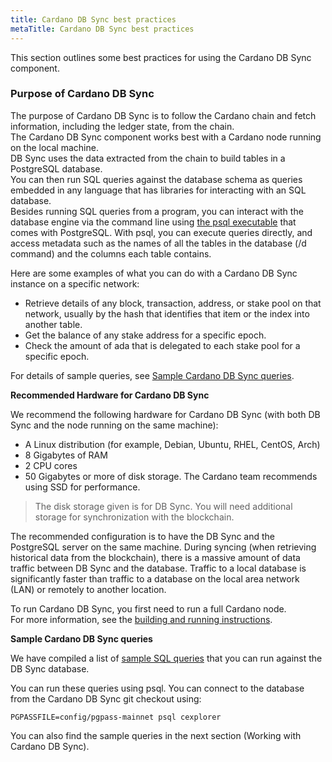 ```yaml
---
title: Cardano DB Sync best practices
metaTitle: Cardano DB Sync best practices
---
```


This section outlines some best practices for using the Cardano DB Sync component.

### Purpose of Cardano DB Sync

The purpose of Cardano DB Sync is to follow the Cardano chain and fetch information, including the ledger state, from the chain.  
The Cardano DB Sync component works best with a Cardano node running on the local machine.  
DB Sync uses the data extracted from the chain to build tables in a PostgreSQL database.  
You can then run SQL queries against the database schema as queries embedded in any language that has libraries for interacting with an SQL database.  
Besides running SQL queries from a program, you can interact with the database engine via the command line using [the psql executable](https://www.postgresql.org/docs/current/app-psql.html) that comes with PostgreSQL. With psql, you can execute queries directly, and access metadata such as the names of all the tables in the database (/d command) and the columns each table contains.

Here are some examples of what you can do with a Cardano DB Sync instance on a
specific network:

- Retrieve details of any block, transaction, address, or stake pool on that network, usually by the hash that identifies that item or the index into another table.
- Get the balance of any stake address for a specific epoch.
- Check the amount of ada that is delegated to each stake pool for a specific epoch.


For details of sample queries, see
[Sample Cardano DB Sync queries](https://github.com/input-output-hk/cardano-db-sync/blob/master/doc/interesting-queries.md).

**Recommended Hardware for Cardano DB Sync**

We recommend the following hardware for Cardano DB Sync (with both DB Sync and
the node running on the same machine):

- A Linux distribution (for example, Debian, Ubuntu, RHEL, CentOS, Arch)
- 8 Gigabytes of RAM
- 2 CPU cores
- 50 Gigabytes or more of disk storage. The Cardano team recommends using SSD for performance. 
> The disk storage given is for DB Sync. You will need additional storage for synchronization with the blockchain.  

The recommended configuration is to have the DB Sync and the PostgreSQL server on the same machine. During syncing (when retrieving historical data from the blockchain), there is a massive amount of data traffic between DB Sync and the database. Traffic to a local database is significantly faster than traffic to a database on the local area network (LAN) or remotely to another location.

To run Cardano DB Sync, you first need to run a full Cardano node.  
For more information, see the [building and running instructions](https://github.com/input-output-hk/cardano-db-sync/blob/master/doc/building-running.md).

**Sample Cardano DB Sync queries**

We have compiled a list of [sample SQL queries](https://github.com/input-output-hk/cardano-db-sync/blob/master/doc/interesting-queries.md) that you can run against the DB Sync database.

You can run these queries using psql. You can connect to the database from the Cardano DB Sync git checkout using:

```
PGPASSFILE=config/pgpass-mainnet psql cexplorer
```

You can also find the sample queries in the next section (Working with Cardano DB Sync). 


